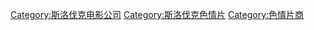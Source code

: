 [[Category:斯洛伐克电影公司|Category:斯洛伐克电影公司]]
[[Category:斯洛伐克色情片|Category:斯洛伐克色情片]]
[[Category:色情片商|Category:色情片商]]